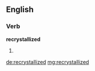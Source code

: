 ==English==

===Verb===
'''recrystallized'''

# {{past of|[[recrystallize]]}}

[[de:recrystallized]]
[[mg:recrystallized]]